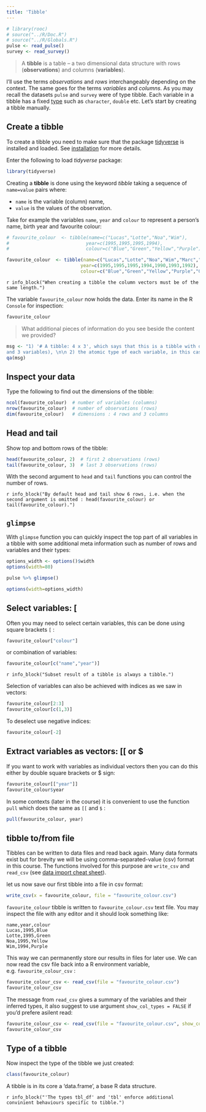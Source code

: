 ```yaml
---
title: 'Tibble'
---
```


```r
# library(rooc)
# source("../R/Doc.R")
# source("../R/Globals.R")
pulse <- read_pulse()
survey <- read_survey()

```

> A **tibble** is a table -- a two dimensional data structure with rows (**observations**) and columns (**variables**). 

I'll use the terms *observations* and *rows* interchangeably depending on the context. The same goes for the terms *variables* and *columns*. As you may recall the datasets `pulse` and `survey` were of type tibble. Each variable in a tibble has a fixed [type](S02L01l_basic_vectors0.html) such as `character`, `double` etc. Let's start by creating a tibble manually.

## Create a tibble

To create a tibble you need to make sure that the package [tidyverse](https://www.tidyverse.org/) is installed and loaded. See [installation](S01L01l_index.html) for more details.  

Enter the following to load *tidyverse* package:

```r
library(tidyverse) 
```

Creating a __tibble__ is done using the keyword _tibble_ taking a sequence of `name=value` pairs where:

- `name` is the variable (column) name,
- `value` is the values of the observation.  


Take for example the variables `name`, `year` and `colour` to represent a person's name, birth year and favourite colour:   

```r
# favourite_colour  <- tibble(name=c("Lucas","Lotte","Noa","Wim"), 
#                            year=c(1995,1995,1995,1994), 
#                            colour=c("Blue","Green","Yellow","Purple"))
```


```r
favourite_colour  <- tibble(name=c("Lucas","Lotte","Noa","Wim","Marc","Lucy","Pedro"), 
                           year=c(1995,1995,1995,1994,1990,1993,1992), 
                           colour=c("Blue","Green","Yellow","Purple","Green","red","Blue"))

```

`r info_block("When creating a tibble the column vectors must be of the same length.")`

The variable `favourite_colour` now holds the data. Enter its name in the R `Console` for inspection:

```r
favourite_colour
```

> What additional pieces of information do you see beside the content we provided?

```r
msg <- "1) '# A tibble: 4 x 3', which says that this is a tibble with dimensions 4x3 (4 observations 
and 3 variables), \n\n 2) the atomic type of each variable, in this case character and double, \n\n 3) the row numbers"
qa(msg)
``` 

## Inspect your data

Type the following to find out the dimensions of the tibble:

```r
ncol(favourite_colour)  # number of variables (columns)
nrow(favourite_colour)  # number of observations (rows)
dim(favourite_colour)   # dimensions : 4 rows and 3 columns 
```

## Head and tail

Show top and bottom rows of the tibble: 

```r
head(favourite_colour, 2)  # first 2 observations (rows)
tail(favourite_colour, 3)  # last 3 observations (rows)
```

With the second argument to `head` and `tail` functions you can control the number of rows.

`r info_block("By default head and tail show 6 rows, i.e. when the second argument is omitted : head(favourite_colour) or tail(favourite_colour).")`


## `glimpse`

With `glimpse` function you can quickly inspect the top part of all variables in a tibble with some additional meta information such as number of rows and variables and their types: 

```r
options_width <- options()$width
options(width=80)
```

```r
pulse %>% glimpse()
```

```r
options(width=options_width)
```

## Select variables: [

Often you may need to select certain variables, this can be done using square brackets `[` :

```r
favourite_colour["colour"]
```

or combination of variables:

```r
favourite_colour[c("name","year")]
```
 
`r info_block("Subset result of a tibble is always a tibble.")`


Selection of variables can also be achieved with indices as we saw in vectors:

```r
favourite_colour[2:3]
favourite_colour[c(1,3)]
```

To deselect use negative indices:

```r
favourite_colour[-2]
```


## Extract variables as vectors:  [[ or $

If you want to work with variables as individual vectors then you can do this either by double square brackets or $ sign: 

```r
favourite_colour[["year"]]
favourite_colour$year
```

In some contexts (later in the course) it is convenient to use the function `pull` which does the same as `[[` and `$` :  

```r
pull(favourite_colour, year) 
```


## tibble to/from file

Tibbles can be written to data files and read back again. Many data formats exist but for brevity we will be using
comma-separated-value (csv) format in this course. The functions involved for this purpose are `write_csv` and `read_csv` (see [data import cheat sheet](https://github.com/rstudio/cheatsheets/raw/master/data-import.pdf)).

<!-- For more details on reading/writing format see [readr_io0](readr_io0.html). --> 

let us now save our first tibble into a file in csv format:   

```r
write_csv(x = favourite_colour, file = "favourite_colour.csv")
```

`favourite_colour` tibble is written to `favourite_colour.csv` text file. You may inspect the file with any editor and it should look something like: 

```
name,year,colour
Lucas,1995,Blue
Lotte,1995,Green
Noa,1995,Yellow
Wim,1994,Purple
```

This way we can permanently store our results in files for later use. We can now read the csv file back into a R 
environment variable, e.g. `favourite_colour_csv` :

```r
favourite_colour_csv <- read_csv(file = "favourite_colour.csv")
favourite_colour_csv
```

The message from `read_csv` gives a summary of the variables and their inferred types, it also suggest to use argument `show_col_types = FALSE` if you'd prefere asilent read:

```r
favourite_colour_csv <- read_csv(file = "favourite_colour.csv", show_col_types = FALSE)
favourite_colour_csv
```

## Type of a tibble

Now inspect the type of the tibble we just created:

```r
class(favourite_colour)
```


A tibble is in its core a 'data.frame', a base R data structure. 

`r info_block("'The types tbl_df' and 'tbl' enforce additional convinient behaviours specific to tibble.")`



